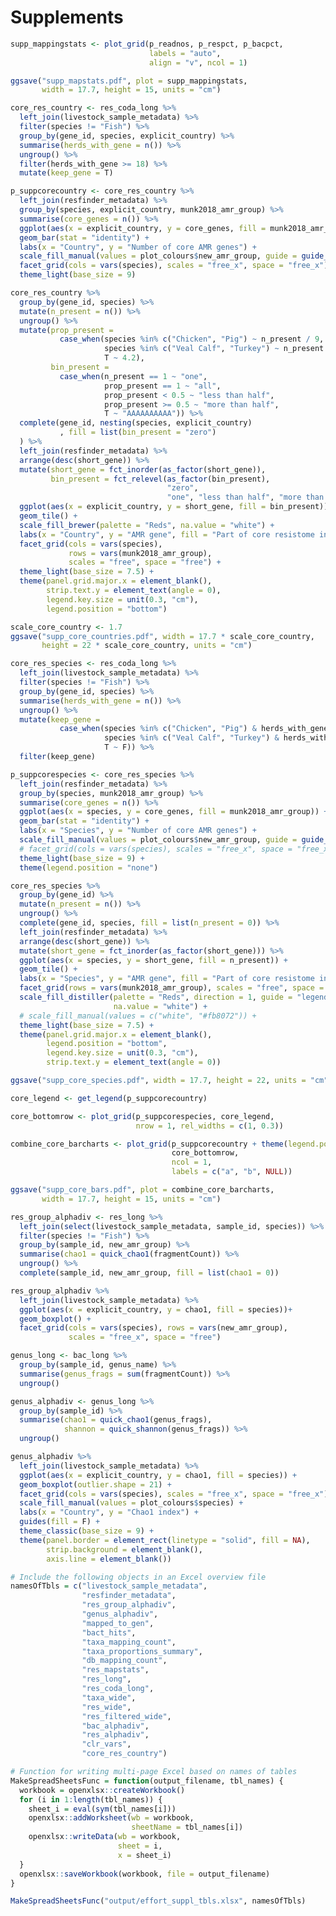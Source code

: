 # Supplements

```r
supp_mappingstats <- plot_grid(p_readnos, p_respct, p_bacpct,
                               labels = "auto",
                               align = "v", ncol = 1)

ggsave("supp_mapstats.pdf", plot = supp_mappingstats, 
       width = 17.7, height = 15, units = "cm")
```

```r
core_res_country <- res_coda_long %>% 
  left_join(livestock_sample_metadata) %>%
  filter(species != "Fish") %>% 
  group_by(gene_id, species, explicit_country) %>% 
  summarise(herds_with_gene = n()) %>% 
  ungroup() %>% 
  filter(herds_with_gene >= 18) %>% 
  mutate(keep_gene = T)

p_suppcorecountry <- core_res_country %>% 
  left_join(resfinder_metadata) %>%
  group_by(species, explicit_country, munk2018_amr_group) %>% 
  summarise(core_genes = n()) %>% 
  ggplot(aes(x = explicit_country, y = core_genes, fill = munk2018_amr_group)) +
  geom_bar(stat = "identity") +
  labs(x = "Country", y = "Number of core AMR genes") +
  scale_fill_manual(values = plot_colours$new_amr_group, guide = guide_legend(title = NULL)) +
  facet_grid(cols = vars(species), scales = "free_x", space = "free_x") +
  theme_light(base_size = 9)
```

```r
core_res_country %>% 
  group_by(gene_id, species) %>% 
  mutate(n_present = n()) %>% 
  ungroup() %>% 
  mutate(prop_present = 
           case_when(species %in% c("Chicken", "Pig") ~ n_present / 9,
                     species %in% c("Veal Calf", "Turkey") ~ n_present / 3,
                     T ~ 4.2),
         bin_present = 
           case_when(n_present == 1 ~ "one",
                     prop_present == 1 ~ "all",
                     prop_present < 0.5 ~ "less than half",
                     prop_present >= 0.5 ~ "more than half",
                     T ~ "AAAAAAAAAA")) %>% 
  complete(gene_id, nesting(species, explicit_country)
           , fill = list(bin_present = "zero")
  ) %>%
  left_join(resfinder_metadata) %>%
  arrange(desc(short_gene)) %>% 
  mutate(short_gene = fct_inorder(as_factor(short_gene)),
         bin_present = fct_relevel(as_factor(bin_present), 
                                   "zero",
                                   "one", "less than half", "more than half", "all")) %>% 
  ggplot(aes(x = explicit_country, y = short_gene, fill = bin_present)) +
  geom_tile() +
  scale_fill_brewer(palette = "Reds", na.value = "white") +
  labs(x = "Country", y = "AMR gene", fill = "Part of core resistome in how many countries (within one host species)?") +
  facet_grid(cols = vars(species),
             rows = vars(munk2018_amr_group), 
             scales = "free", space = "free") +
  theme_light(base_size = 7.5) +
  theme(panel.grid.major.x = element_blank(),
        strip.text.y = element_text(angle = 0),
        legend.key.size = unit(0.3, "cm"),
        legend.position = "bottom")

scale_core_country <- 1.7
ggsave("supp_core_countries.pdf", width = 17.7 * scale_core_country, 
       height = 22 * scale_core_country, units = "cm")
```

```r
core_res_species <- res_coda_long %>% 
  left_join(livestock_sample_metadata) %>%
  filter(species != "Fish") %>% 
  group_by(gene_id, species) %>% 
  summarise(herds_with_gene = n()) %>% 
  ungroup() %>% 
  mutate(keep_gene = 
           case_when(species %in% c("Chicken", "Pig") & herds_with_gene >= 162 ~ T,
                     species %in% c("Veal Calf", "Turkey") & herds_with_gene >= 54 ~ T,
                     T ~ F)) %>% 
  filter(keep_gene)

p_suppcorespecies <- core_res_species %>%
  left_join(resfinder_metadata) %>% 
  group_by(species, munk2018_amr_group) %>% 
  summarise(core_genes = n()) %>% 
  ggplot(aes(x = species, y = core_genes, fill = munk2018_amr_group)) +
  geom_bar(stat = "identity") +
  labs(x = "Species", y = "Number of core AMR genes") +
  scale_fill_manual(values = plot_colours$new_amr_group, guide = guide_legend(title = NULL)) +
  # facet_grid(cols = vars(species), scales = "free_x", space = "free_x") +
  theme_light(base_size = 9) +
  theme(legend.position = "none")
```

```r
core_res_species %>% 
  group_by(gene_id) %>% 
  mutate(n_present = n()) %>% 
  ungroup() %>% 
  complete(gene_id, species, fill = list(n_present = 0)) %>%
  left_join(resfinder_metadata) %>%
  arrange(desc(short_gene)) %>% 
  mutate(short_gene = fct_inorder(as_factor(short_gene))) %>% 
  ggplot(aes(x = species, y = short_gene, fill = n_present)) +
  geom_tile() +
  labs(x = "Species", y = "AMR gene", fill = "Part of core resistome in how many host species?") +
  facet_grid(rows = vars(munk2018_amr_group), scales = "free", space = "free") +
  scale_fill_distiller(palette = "Reds", direction = 1, guide = "legend",
                       na.value = "white") +
  # scale_fill_manual(values = c("white", "#fb8072")) +
  theme_light(base_size = 7.5) +
  theme(panel.grid.major.x = element_blank(),
        legend.position = "bottom",
        legend.key.size = unit(0.3, "cm"),
        strip.text.y = element_text(angle = 0))

ggsave("supp_core_species.pdf", width = 17.7, height = 22, units = "cm")
```

```r
core_legend <- get_legend(p_suppcorecountry)

core_bottomrow <- plot_grid(p_suppcorespecies, core_legend,
                            nrow = 1, rel_widths = c(1, 0.3))

combine_core_barcharts <- plot_grid(p_suppcorecountry + theme(legend.position = "none"),
                                    core_bottomrow,
                                    ncol = 1,
                                    labels = c("a", "b", NULL))

ggsave("supp_core_bars.pdf", plot = combine_core_barcharts, 
       width = 17.7, height = 15, units = "cm")
```

```r
res_group_alphadiv <- res_long %>% 
  left_join(select(livestock_sample_metadata, sample_id, species)) %>% 
  filter(species != "Fish") %>% 
  group_by(sample_id, new_amr_group) %>% 
  summarise(chao1 = quick_chao1(fragmentCount)) %>% 
  ungroup() %>% 
  complete(sample_id, new_amr_group, fill = list(chao1 = 0))

res_group_alphadiv %>% 
  left_join(livestock_sample_metadata) %>% 
  ggplot(aes(x = explicit_country, y = chao1, fill = species))+
  geom_boxplot() + 
  facet_grid(cols = vars(species), rows = vars(new_amr_group),
             scales = "free_x", space = "free")
```

```r
genus_long <- bac_long %>% 
  group_by(sample_id, genus_name) %>% 
  summarise(genus_frags = sum(fragmentCount)) %>% 
  ungroup()

genus_alphadiv <- genus_long %>% 
  group_by(sample_id) %>% 
  summarise(chao1 = quick_chao1(genus_frags),
            shannon = quick_shannon(genus_frags)) %>% 
  ungroup()
```

```r
genus_alphadiv %>% 
  left_join(livestock_sample_metadata) %>% 
  ggplot(aes(x = explicit_country, y = chao1, fill = species)) +
  geom_boxplot(outlier.shape = 21) +
  facet_grid(cols = vars(species), scales = "free_x", space = "free_x") +
  scale_fill_manual(values = plot_colours$species) +
  labs(x = "Country", y = "Chao1 index") +
  guides(fill = F) +
  theme_classic(base_size = 9) +
  theme(panel.border = element_rect(linetype = "solid", fill = NA),
        strip.background = element_blank(),
        axis.line = element_blank())
```

```r
# Include the following objects in an Excel overview file
namesOfTbls = c("livestock_sample_metadata",
                "resfinder_metadata",
                "res_group_alphadiv",
                "genus_alphadiv",
                "mapped_to_gen",
                "bact_hits",
                "taxa_mapping_count",
                "taxa_proportions_summary",
                "db_mapping_count",
                "res_mapstats",
                "res_long",
                "res_coda_long",
                "taxa_wide",
                "res_wide",
                "res_filtered_wide",
                "bac_alphadiv",
                "res_alphadiv",
                "clr_vars",
                "core_res_country")

# Function for writing multi-page Excel based on names of tables
MakeSpreadSheetsFunc = function(output_filename, tbl_names) {
  workbook = openxlsx::createWorkbook()
  for (i in 1:length(tbl_names)) {
    sheet_i = eval(sym(tbl_names[i]))
    openxlsx::addWorksheet(wb = workbook,
                           sheetName = tbl_names[i])
    openxlsx::writeData(wb = workbook, 
                        sheet = i, 
                        x = sheet_i)
  }
  openxlsx::saveWorkbook(workbook, file = output_filename)
}

MakeSpreadSheetsFunc("output/effort_suppl_tbls.xlsx", namesOfTbls)
```

